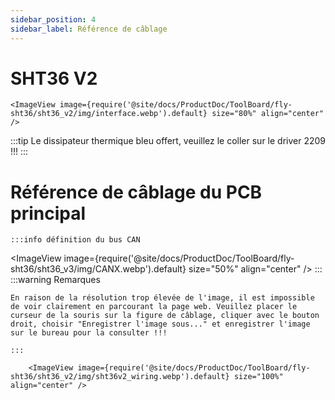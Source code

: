 ```yaml
---
sidebar_position: 4
sidebar_label: Référence de câblage
---
```


# SHT36 V2


    <ImageView image={require('@site/docs/ProductDoc/ToolBoard/fly-sht36/sht36_v2/img/interface.webp').default} size="80%" align="center" />


:::tip
Le dissipateur thermique bleu offert, veuillez le coller sur le driver 2209 !!!
:::



# Référence de câblage du PCB principal
    :::info définition du bus CAN
<ImageView image={require('@site/docs/ProductDoc/ToolBoard/fly-sht36/sht36_v3/img/CANX.webp').default} size="50%" align="center" />
    :::
    :::warning Remarques

    En raison de la résolution trop élevée de l'image, il est impossible de voir clairement en parcourant la page web. Veuillez placer le curseur de la souris sur la figure de câblage, cliquer avec le bouton droit, choisir "Enregistrer l'image sous..." et enregistrer l'image sur le bureau pour la consulter !!!

    :::

        <ImageView image={require('@site/docs/ProductDoc/ToolBoard/fly-sht36/sht36_v2/img/sht36v2_wiring.webp').default} size="100%" align="center" />
